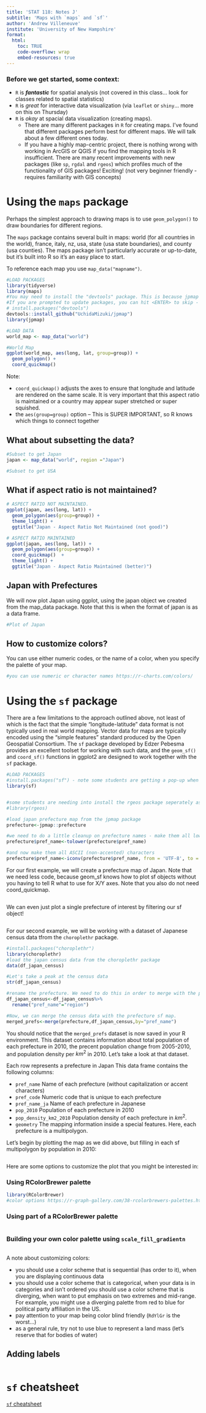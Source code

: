 ```yaml
---
title: 'STAT 118: Notes J'
subtitle: 'Maps with `maps` and `sf`'
author: 'Andrew Villeneuve'
institute: 'University of New Hampshire'
format:
  html: 
    toc: TRUE
    code-overflow: wrap
    embed-resources: true
---
```


### Before we get started, some context:

- `R` is ***fantastic*** for spatial analysis (not covered in this class... look for classes related to spatial statistics)
- `R` is *great* for interactive data visualization (via `leaflet` or `shiny`... more on this on Thursday)
- `R` is *okay* at spacial data visualization (creating maps).
  - There are many different packages in `R` for creating maps. I've found that different packages perform best for different maps. We will talk about a few different ones today. 
  -  If you have a highly map-centric project, there is nothing wrong with working in ArcGIS or QGIS if you find the mapping tools in R insufficient. There are many recent improvements with new packages (like `sp`, `rgdal` and `rgeos`) which profiles much of the functionality of GIS packages! Exciting! (not very beginner friendly - requires familiarity with GIS concepts)

# Using the `maps` package

Perhaps the simplest approach to drawing maps is to use `geom_polygon()` to draw boundaries for different regions.

The `maps` package contains several built in maps: world (for all countries in the world), france, italy, nz, usa, state (usa state boundaries), and county (usa counties). The maps package isn’t particularly accurate or up-to-date, but it’s built into R so it’s an easy place to start.

To reference each map you use `map_data("mapname")`. 

```r
#LOAD PACKAGES
library(tidyverse)
library(maps)
#You may need to install the "devtools" package. This is because jpmap is hosted on Github rather than another server like CRAN. 
#If you are prompted to update packages, you can hit <ENTER> to skip - if there is a required update, you will see a message
# install.packages("devtools")
devtools::install_github("UchidaMizuki/jpmap")
library(jpmap)

#LOAD DATA
world_map <- map_data("world")
```

```r
#World Map
ggplot(world_map, aes(long, lat, group=group)) + 
  geom_polygon() +
  coord_quickmap()
```

Note:

- `coord_quickmap()` adjusts the axes to ensure that longitude and latitude are rendered on the same scale. It is very important that this aspect ratio is maintained or a country may appear super stretched or super squished.
- the `aes(group=group)` option -- This is SUPER IMPORTANT, so R knows which things to connect together

## What about subsetting the data? 

```r
#Subset to get Japan
japan <- map_data("world", region ="Japan")

#Subset to get USA

```


## What if aspect ratio is not maintained? 

```r
# ASPECT RATIO NOT MAINTAINED.
ggplot(japan, aes(long, lat)) + 
  geom_polygon(aes(group=group)) + 
  theme_light() +
  ggtitle("Japan - Aspect Ratio Not Maintained (not good)")
```

```r
# ASPECT RATIO MAINTAINED
ggplot(japan, aes(long, lat)) + 
  geom_polygon(aes(group=group)) + 
  coord_quickmap()  +
  theme_light() +
  ggtitle("Japan - Aspect Ratio Maintained (better)")
```

## Japan with Prefectures

We will now plot Japan using ggplot, using the japan object we created from the map_data package. Note that this is when the format of japan is as a data frame.

```r
#Plot of Japan 

```


## How to customize colors? 

You can use either numeric codes, or the name of a color, when you specify the palette of your map. 

```r
#you can use numeric or character names https://r-charts.com/colors/

```



# Using the `sf` package

There are a few limitations to the approach outlined above, not least of which is the fact that the simple "longitude-latitude" data format is not typically used in real world mapping. Vector data for maps are typically encoded using the "simple features" standard produced by the Open Geospatial Consortium. The `sf` package developed by Edzer Pebesma provides an excellent toolset for working with such data, and the `geom_sf()` and `coord_sf()` functions in ggplot2 are designed to work together with the `sf` package.

```r
#LOAD PACKAGES
#install.packages("sf") - note some students are getting a pop-up when they install the sf package for the first time. Select the "no" option when it pops up in your console. 
library(sf)


#some students are needing into install the rgeos package seperately as well
#library(rgeos)

#load japan prefecture map from the jpmap package
prefecture<-jpmap::prefecture

#we need to do a little cleanup on prefecture names - make them all lower case
prefecture$pref_name<-tolower(prefecture$pref_name)

#and now make them all ASCII (non-accented) characters
prefecture$pref_name<-iconv(prefecture$pref_name, from = 'UTF-8', to = 'ASCII//TRANSLIT')

```


For our first example, we will create a prefecture map of Japan. Note that we need less code, because geom_sf knows how to plot sf objects without you having to tell R what to use for X/Y axes. Note that you also do not need coord_quickmap.

```r

```

We can even just plot a single prefecture of interest by filtering our sf object!

```r

```

For our second example, we will be working with a dataset of Japanese census data tfrom the `choroplethr` package.


```r
#install.packages("choroplethr")
library(choroplethr)
#load the japan census data from the choroplethr package
data(df_japan_census)

#Let's take a peak at the census data
str(df_japan_census)

#rename the prefecture. We need to do this in order to merge with the prefecture sf dataframe
df_japan_census<-df_japan_census%>%
  rename("pref_name"="region")

#Now, we can merge the census data with the prefecture sf map.
merged_prefs<-merge(prefecture,df_japan_census,by="pref_name")


```

You should notice that the `merged_prefs` dataset is now saved in your R environment. This dataset contains information about total population of each prefecture in 2010, the precent population change from 2005-2010, and population density per $km^2$ in 2010. Let’s take a look at that dataset.

Each row represents a prefecture in Japan This data frame contains the following columns:

- `pref_name` Name of each prefecture (without capitalization or accent characters)
- `pref_code` Numeric code that is unique to each prefecture
- `pref_name_ja` Name of each prefecture in Japanese
- `pop_2010` Population of each prefecture in 2010
- `pop_density_km2_2010` Population density of each prefecture in $km^2$.
- `geometry` The mapping information inside a special features. Here, each prefecture is a multipolygon. 


Let's begin by plotting the map as we did above, but filling in each sf multipolygon by population in 2010: 


```r

```
Here are some options to customize the plot that you might be interested in: 

### Using RColorBrewer palette

```r
library(RColorBrewer)
#color options https://r-graph-gallery.com/38-rcolorbrewers-palettes.html


```
### Using part of a RColorBrewer palette

```r

```
### Building your own color palette using `scale_fill_gradientn`

```r


```

A note about customizing colors:

- you should use a color scheme that is sequential (has order to it), when you are displaying continuous data
- you should use a color scheme that is categorical, when your data is in categories and isn’t ordered
you should use a color scheme that is diverging, when want to put emphasis on two extremes and mid-range. For example, you might use a diverging palette from red to blue for political party affiliation in the US.
- pay attention to your map being color blind friendly (`RdYlGr` is the worst…)
- as a general rule, try not to use blue to represent a land mass (let’s reserve that for bodies of water)


## Adding labels

```r

```

# `sf` cheatsheet

[`sf` cheatsheet](https://github.com/rstudio/cheatsheets/blob/a045e18875cde4c9cf9c7f5f8bee71b4c8c2a2b7/sf.pdf)
